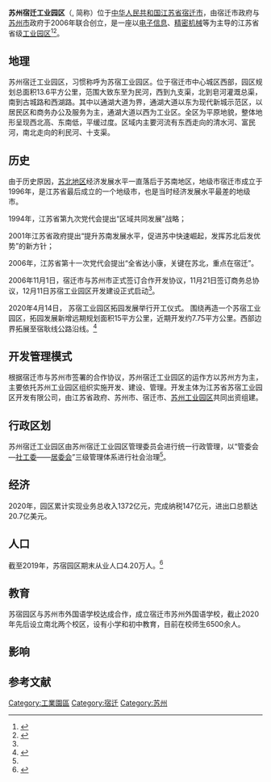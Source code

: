 '''苏州宿迁工业园区'''（{{lang-en|Suzhou Suqian Industrial Park}}, 简称{{lang|en|SSIP}}）位于[[中华人民共和国|中华人民共和国]][[江苏省|江苏省]][[宿迁市|宿迁市]]，由宿迁市政府与[[苏州市|苏州市]]政府于2006年联合创立，是一座以[[电子信息|电子信息]]、[[精密|精密]][[机械|机械]]等为主导的江苏省省级[[工业园区|工业园区]]<ref name=":0">{{Cite web|title=园区简介-苏州宿迁工业园区管理委员会|url=http://www.ssipac.gov.cn/ParkProfile/|accessdate=2021-04-18|work=www.ssipac.gov.cn}}</ref><ref>{{Cite web|title=江苏省商务厅 开发区名录|url=http://swt.jiangsu.gov.cn/col/col57783/index.html|accessdate=2021-04-19|work=swt.jiangsu.gov.cn}}</ref>。

== 地理 ==
苏州宿迁工业园区，习惯称呼为苏宿工业园区。位于宿迁市中心城区西部，园区规划总面积13.6平方公里，范围大致东至为民河，西到九支渠，北到皂河灌溉总渠，南到古城路和西湖路。其中以通湖大道为界，通湖大道以东为现代新城示范区，以居民区和商务办公及服务为主，通湖大道以西为工业区。全区为平原地貌，整体地形呈现西北高、东南低，平缓过度。区域内主要河流有东西走向的清水河、富民河，南北走向的利民河、十支渠。

== 历史 ==
由于历史原因，[[苏北|苏北地区]]经济发展水平一直落后于苏南地区，地级市宿迁市成立于1996年，是江苏省最后成立的一个地级市，也是当时经济发展水平最差的地级市。

1994年，江苏省第九次党代会提出“区域共同发展”战略；

2001年江苏省政府提出“提升苏南发展水平，促进苏中快速崛起，发挥苏北后发优势”的新方针；

2006年，江苏省第十一次党代会提出“全省达小康，关键在苏北，重点在宿迁”。

2006年11月1日，宿迁市与苏州市正式签订合作开发协议，11月21日签订商务总协议，12月11日苏宿工业园区开发建设正式启动<ref name=":0" />。

2020年4月14日， 苏宿工业园区拓园发展举行开工仪式。 围绕再造一个苏宿工业园区，拓园发展新增远期规划面积15平方公里，近期开发约7.75平方公里。西部边界拓展至宿耿线公路沿线。<ref>{{Cite web|title=苏宿园区拓园发展：再造一个苏宿工业园区，新增远期规划面积15平方公里|url=https://www.yangtse.com/zncontent/440936.html|accessdate=2021-04-18|work=www.yangtse.com}}</ref>

== 开发管理模式 ==
根据宿迁市与苏州市签署的合作协议，苏州宿迁工业园区的运作方以苏州方为主，主要依托苏州工业园区组织实施开发、建设、管理。开发主体为江苏省苏宿工业园区开发有限公司，由江苏省政府、苏州市、宿迁市、[[苏州工业园区|苏州工业园区]]共同出资组建。

== 行政区划 ==
苏州宿迁工业园区由苏州宿迁工业园区管理委员会进行统一行政管理，以“管委会—[[社工委|社工委]]——[[居委会|居委会]]”三级管理体系进行社会治理<ref name=":0" />。

== 经济 ==
2020年，园区累计实现业务总收入1372亿元，完成纳税147亿元，进出口总额达20.7亿美元。

== 人口 ==
截至2019年，苏宿园区期末从业人口4.20万人。<ref>{{Cite book|title=宿迁统计年鉴2020|last=宿迁市统计局|first=2020年宿迁统计年鉴|publisher=中国统计出版社|year=2020|isbn=978-7-5037-9243-4|location=北京|pages=402}}</ref>

== 教育 ==
苏宿园区与苏州市外国语学校达成合作，成立宿迁市苏州外国语学校，截止2020年先后设立南北两个校区，设有小学和初中教育，目前在校师生6500余人。

== 影响 ==
[[Category:工業園區|Category:工業園區]]
[[Category:宿迁|Category:宿迁]]
[[Category:苏州|Category:苏州]]
==参考文献==